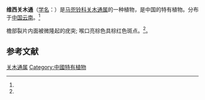 {{Speciesbox
| status = 
| status_system = 
| image =
| genus = Isotrema
| species = weixiense
| authority = (X. X. Zhu & J. S. Ma) X. X. Zhu, S. Liao & J. S. Ma
| synonyms = 
* 维西马兜铃 ''Aristolochia weixiensis'' X. X. Zhu & J. S. Ma
| synonyms_ref = <ref name="biods.2019183">{{cite journal |last1=Xinxin |first1=Zhu |last2=Jun |first2=Wang |last3=Shuai |first3=Liao |last4=Jinshuang |first4=Ma |title=Synopsis of Aristolochia L. and Isotrema Raf. (Aristolochiaceae) in China |journal=Biodiversity Science |date=2019-10-20 |volume=27 |issue=10 |pages=1143 |doi=10.17520/biods.2019183}}</ref>
}}

'''维西关木通'''（[[学名|学名]]：{{lang|la|''Isotrema weixiense''}}）是[[马兜铃科|马兜铃科]][[关木通属|关木通属]]的一种植物，是中国的特有植物。分布于[[中国|中国]][[云南|云南]]。<ref name="biods.2019183" />

檐部裂片内面被微隆起的疣突; 喉口亮棕色具棕红色斑点。<ref name="biods.2019183" />。

==参考文献==
{{reflist}}

{{Taxonbar|from=Q89021095}}
[[Category:关木通属|关木通属]]
[[Category:中國特有植物|Category:中國特有植物]]
{{植物小作品}}